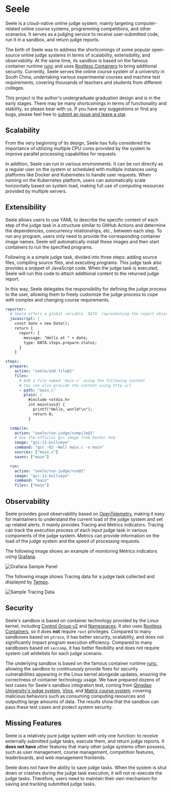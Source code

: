 # Seele

Seele is a cloud-native online judge system, mainly targeting computer-related online course systems, programming competitions, and other scenarios. It serves as a judging service to receive user-submitted code, run it in a sandbox, and return judge reports.

The birth of Seele was to address the shortcomings of some popular open-source online judge systems in terms of scalability, extensibility, and observability. At the same time, its sandbox is based on the famous container runtime [runc](https://github.com/opencontainers/runc) and uses [Rootless Containers](https://rootlesscontaine.rs/) to bring additional security. Currently, Seele serves the online course system of a university in South China, undertaking various experimental courses and machine test requirements, covering thousands of teachers and students from different colleges.

This project is the author's undergraduate graduation design and is in the early stages. There may be many shortcomings in terms of functionality and stability, so please bear with us. If you have any suggestions or find any bugs, please feel free to [submit an issue and leave a star](https://github.com/darkyzhou/seele).

## Scalability

From the very beginning of its design, Seele has fully considered the importance of utilizing multiple CPU cores provided by the system to improve parallel processing capabilities for requests.

In addition, Seele can run in various environments. It can be run directly as a regular user on the system or scheduled with multiple instances using platforms like Docker and Kubernetes to handle user requests. When running on the Kubernetes platform, users can automatically scale horizontally based on system load, making full use of computing resources provided by multiple servers.

## Extensibility

Seele allows users to use YAML to describe the specific content of each step of the judge task in a structure similar to GitHub Actions and determine the dependencies, concurrency relationships, etc., between each step. To run any program, users only need to provide the corresponding container image names. Seele will automatically install these images and then start containers to run the specified programs.

Following is a simple judge task, divided into three steps: adding source files, compiling source files, and executing programs. This judge task also provides a snippet of JavaScript code. When the judge task is executed, Seele will run this code to attach additional content to the returned judge report.

In this way, Seele delegates the responsibility for defining the judge process to the user, allowing them to freely customize the judge process to cope with complex and changing course requirements.

```yaml
reporter:
  # Seele offers a global variable `DATA` representing the report object
  javascript: |
    const date = new Date();
    return {
      report: {
        message: "Hello at " + date;
        type: DATA.steps.prepare.status;
      }
    }

steps:
  prepare:
    action: "seele/add-file@1"
    files:
      # Add a file named `main.c` using the following content
      # You can also provide the content using http url
      - path: "main.c"
        plain: |
          #include <stdio.h>
          int main(void) {
            printf("Hello, world!\n");
            return 0;
          }

  compile:
    action: "seele/run-judge/compile@1"
    # Use the official gcc image from Docker Hub
    image: "gcc:11-bullseye"
    command: "gcc -O2 -Wall main.c -o main"
    sources: ["main.c"]
    saves: ["main"]

  run:
    action: "seele/run-judge/run@1"
    image: "gcc:11-bullseye"
    command: "main"
    files: ["main"]
```

## Observability

Seele provides good observability based on [OpenTelemetry](https://opentelemetry.io/), making it easy for maintainers to understand the current load of the judge system and set up related alerts. It mainly provides Tracing and Metrics indicators. Tracing can track the execution process of each input judge task in various components of the judge system. Metrics can provide information on the load of the judge system and the speed of processing requests.

The following image shows an example of monitoring Metrics indicators using [Grafana](https://grafana.com/).

![Grafana Sample Panel](/grafana.png)

The following image shows Tracing data for a judge task collected and displayed by [Tempo](https://grafana.com/oss/tempo/).

![Sample Tracing Data](/tempo.png)

## Security

Seele's sandbox is based on container technology provided by the Linux kernel, including [Control Group v2](https://www.kernel.org/doc/html/latest/admin-guide/cgroup-v2.html) and [Namespaces](https://www.kernel.org/doc/html/latest/admin-guide/namespaces/index.html). It also uses [Rootless Containers](https://rootlesscontaine.rs/), so it does **not** require `root` privileges. Compared to many sandboxes based on `ptrace`, it has better security, scalability, and does not significantly impact program execution efficiency. Compared to many sandboxes based on `seccomp`, it has better flexibility and does not require system call whitelists for each judge scenario.

The underlying sandbox is based on the famous container runtime [runc](https://github.com/opencontainers/runc/), allowing the sandbox to continuously provide fixes for security vulnerabilities appearing in the Linux kernel alongside updates, ensuring the correctness of container technology usage. We have prepared dozens of test cases for Seele's sandbox integration test, coming from [Qingdao University's judge system](https://github.com/QingdaoU/Judger), [Vijos](https://github.com/vijos/malicious-code), and [Matrix course system](https://matrix.sysu.edu.cn/about), covering malicious behaviors such as consuming computing resources and outputting large amounts of data. The results show that the sandbox can pass these test cases and protect system security.

## Missing Features

Seele is a relatively pure judge system with only one function: to receive externally submitted judge tasks, execute them, and return judge reports. It **does not have** other features that many other judge systems often possess, such as user management, course management, competition features, leaderboards, and web management frontends.

Seele does not have the ability to save judge tasks. When the system is shut down or crashes during the judge task execution, it will not re-execute the judge tasks. Therefore, users need to maintain their own mechanism for saving and tracking submitted judge tasks.
